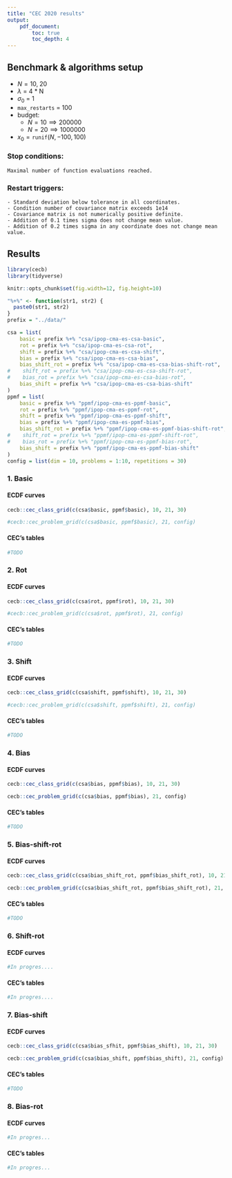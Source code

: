 ```yaml
---
title: "CEC 2020 results"
output:
    pdf_document:
        toc: true
        toc_depth: 4
---
```


## Benchmark & algorithms setup 

* $N = 10,\; 20$
* $\lambda$ = 4 * N
* $\sigma_0$ = 1
* `max_restarts` = 100
* budget: 
    *  $N = 10 \implies 200000$
    *  $N = 20 \implies 1000000$
* $x_{0} = \texttt{runif}(N, -100, 100)$ 

### Stop conditions:

```
Maximal number of function evaluations reached.
```

### Restart triggers:

```
- Standard deviation below tolerance in all coordinates.
- Condition number of covariance matrix exceeds 1e14
- Covariance matrix is not numerically positive definite.
- Addition of 0.1 times sigma does not change mean value.
- Addition of 0.2 times sigma in any coordinate does not change mean value.
```


## Results

```r
library(cecb)
library(tidyverse)

knitr::opts_chunk$set(fig.width=12, fig.height=10) 

"%+%" <- function(str1, str2) {
  paste0(str1, str2)
}
prefix = "../data/"

csa = list(
    basic = prefix %+% "csa/ipop-cma-es-csa-basic",
    rot = prefix %+% "csa/ipop-cma-es-csa-rot",
    shift = prefix %+% "csa/ipop-cma-es-csa-shift",
    bias = prefix %+% "csa/ipop-cma-es-csa-bias",
    bias_shift_rot = prefix %+% "csa/ipop-cma-es-csa-bias-shift-rot",
#    shift_rot = prefix %+% "csa/ipop-cma-es-csa-shift-rot",
#    bias_rot = prefix %+% "csa/ipop-cma-es-csa-bias-rot",
    bias_shift = prefix %+% "csa/ipop-cma-es-csa-bias-shift"
)
ppmf = list(
    basic = prefix %+% "ppmf/ipop-cma-es-ppmf-basic",
    rot = prefix %+% "ppmf/ipop-cma-es-ppmf-rot",
    shift = prefix %+% "ppmf/ipop-cma-es-ppmf-shift",
    bias = prefix %+% "ppmf/ipop-cma-es-ppmf-bias",
    bias_shift_rot = prefix %+% "ppmf/ipop-cma-es-ppmf-bias-shift-rot",
#    shift_rot = prefix %+% "ppmf/ipop-cma-es-ppmf-shift-rot",
#    bias_rot = prefix %+% "ppmf/ipop-cma-es-ppmf-bias-rot",
    bias_shift = prefix %+% "ppmf/ipop-cma-es-ppmf-bias-shift"
)
config = list(dim = 10, problems = 1:10, repetitions = 30)

```

### 1. Basic

#### ECDF curves

```r
cecb::cec_class_grid(c(csa$basic, ppmf$basic), 10, 21, 30)

#cecb::cec_problem_grid(c(csa$basic, ppmf$basic), 21, config)

```

#### CEC's tables

```r
#TODO
```

### 2. Rot

#### ECDF curves

```r

cecb::cec_class_grid(c(csa$rot, ppmf$rot), 10, 21, 30)

#cecb::cec_problem_grid(c(csa$rot, ppmf$rot), 21, config)

```

#### CEC's tables

```r
#TODO
```

### 3. Shift

#### ECDF curves

```r

cecb::cec_class_grid(c(csa$shift, ppmf$shift), 10, 21, 30)

#cecb::cec_problem_grid(c(csa$shift, ppmf$shift), 21, config)

```

#### CEC's tables

```r
#TODO
```

### 4. Bias

#### ECDF curves

```r
cecb::cec_class_grid(c(csa$bias, ppmf$bias), 10, 21, 30)

cecb::cec_problem_grid(c(csa$bias, ppmf$bias), 21, config)
```

#### CEC's tables

```r
#TODO
```

### 5. Bias-shift-rot

#### ECDF curves

```r
cecb::cec_class_grid(c(csa$bias_shift_rot, ppmf$bias_shift_rot), 10, 21, 30)

cecb::cec_problem_grid(c(csa$bias_shift_rot, ppmf$bias_shift_rot), 21, config)

```

#### CEC's tables

```r
#TODO
```

### 6. Shift-rot

#### ECDF curves

```r
#In progres....
```

#### CEC's tables

```r
#In progres....
```

### 7. Bias-shift

#### ECDF curves

```r
cecb::cec_class_grid(c(csa$bias_sfhit, ppmf$bias_shift), 10, 21, 30)

cecb::cec_problem_grid(c(csa$bias_shift, ppmf$bias_shift), 21, config)
```

#### CEC's tables

```r
#TODO
```

### 8. Bias-rot

#### ECDF curves

```r
#In progres...
```

#### CEC's tables

```r
#In progres...
```
